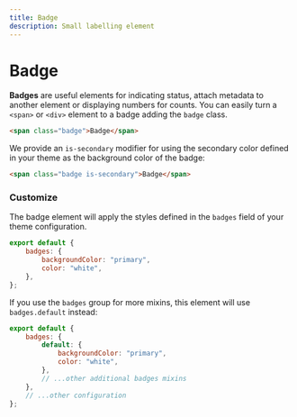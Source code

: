 ```yaml
---
title: Badge
description: Small labelling element
---
```


# Badge

**Badges** are useful elements for indicating status, attach metadata to another element or displaying numbers for counts. You can easily turn a `<span>` or `<div>` element to a badge adding the `badge` class.

```html live=true
<span class="badge">Badge</span>
```

We provide an `is-secondary` modifier for using the secondary color defined in your theme as the background color of the badge:

```html live=true
<span class="badge is-secondary">Badge</span>
```

### Customize

The badge element will apply the styles defined in the `badges` field of your theme configuration.

```js title=siimple.config.js
export default {
    badges: {
        backgroundColor: "primary",
        color: "white",
    },
};
```

If you use the `badges` group for more mixins, this element will use `badges.default` instead:

```js title=siimple.config.js
export default {
    badges: {
        default: {
            backgroundColor: "primary",
            color: "white",
        },
        // ...other additional badges mixins
    },
    // ...other configuration
};
```
